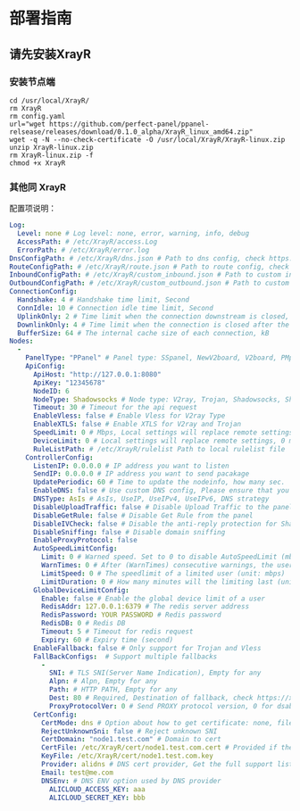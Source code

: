 # 部署指南

## 请先安装XrayR

### 安装节点端

```shell
cd /usr/local/XrayR/
rm XrayR
rm config.yaml
url="wget https://github.com/perfect-panel/ppanel-relsease/releases/download/0.1.0_alpha/XrayR_linux_amd64.zip"
wget -q -N --no-check-certificate -O /usr/local/XrayR/XrayR-linux.zip
unzip XrayR-linux.zip
rm XrayR-linux.zip -f
chmod +x XrayR
```

### 其他同 XrayR

配置项说明：

```yaml
Log:
  Level: none # Log level: none, error, warning, info, debug
  AccessPath: # /etc/XrayR/access.Log
  ErrorPath: # /etc/XrayR/error.log
DnsConfigPath: # /etc/XrayR/dns.json # Path to dns config, check https://xtls.github.io/config/dns.html for help
RouteConfigPath: # /etc/XrayR/route.json # Path to route config, check https://xtls.github.io/config/routing.html for help
InboundConfigPath: # /etc/XrayR/custom_inbound.json # Path to custom inbound config, check https://xtls.github.io/config/inbound.html for help
OutboundConfigPath: # /etc/XrayR/custom_outbound.json # Path to custom outbound config, check https://xtls.github.io/config/outbound.html for help
ConnectionConfig:
  Handshake: 4 # Handshake time limit, Second
  ConnIdle: 10 # Connection idle time limit, Second
  UplinkOnly: 2 # Time limit when the connection downstream is closed, Second
  DownlinkOnly: 4 # Time limit when the connection is closed after the uplink is closed, Second
  BufferSize: 64 # The internal cache size of each connection, kB
Nodes:
  -
    PanelType: "PPanel" # Panel type: SSpanel, NewV2board, V2board, PMpanel, Proxypanel, PPanel
    ApiConfig:
      ApiHost: "http://127.0.0.1:8080"
      ApiKey: "12345678"
      NodeID: 6
      NodeType: Shadowsocks # Node type: V2ray, Trojan, Shadowsocks, Shadowsocks-Plugin
      Timeout: 30 # Timeout for the api request
      EnableVless: false # Enable Vless for V2ray Type
      EnableXTLS: false # Enable XTLS for V2ray and Trojan
      SpeedLimit: 0 # Mbps, Local settings will replace remote settings, 0 means disable
      DeviceLimit: 0 # Local settings will replace remote settings, 0 means disable
      RuleListPath: # /etc/XrayR/rulelist Path to local rulelist file
    ControllerConfig:
      ListenIP: 0.0.0.0 # IP address you want to listen
      SendIP: 0.0.0.0 # IP address you want to send pacakage
      UpdatePeriodic: 60 # Time to update the nodeinfo, how many sec.
      EnableDNS: false # Use custom DNS config, Please ensure that you set the dns.json well
      DNSType: AsIs # AsIs, UseIP, UseIPv4, UseIPv6, DNS strategy
      DisableUploadTraffic: false # Disable Upload Traffic to the panel
      DisableGetRule: false # Disable Get Rule from the panel
      DisableIVCheck: false # Disable the anti-reply protection for Shadowsocks
      DisableSniffing: false # Disable domain sniffing
      EnableProxyProtocol: false
      AutoSpeedLimitConfig:
        Limit: 0 # Warned speed. Set to 0 to disable AutoSpeedLimit (mbps)
        WarnTimes: 0 # After (WarnTimes) consecutive warnings, the user will be limited. Set to 0 to punish overspeed user immediately.
        LimitSpeed: 0 # The speedlimit of a limited user (unit: mbps)
        LimitDuration: 0 # How many minutes will the limiting last (unit: minute)
      GlobalDeviceLimitConfig:
        Enable: false # Enable the global device limit of a user
        RedisAddr: 127.0.0.1:6379 # The redis server address
        RedisPassword: YOUR PASSWORD # Redis password
        RedisDB: 0 # Redis DB
        Timeout: 5 # Timeout for redis request
        Expiry: 60 # Expiry time (second)
      EnableFallback: false # Only support for Trojan and Vless
      FallBackConfigs:  # Support multiple fallbacks
        -
          SNI: # TLS SNI(Server Name Indication), Empty for any
          Alpn: # Alpn, Empty for any
          Path: # HTTP PATH, Empty for any
          Dest: 80 # Required, Destination of fallback, check https://xtls.github.io/config/fallback/ for details.
          ProxyProtocolVer: 0 # Send PROXY protocol version, 0 for dsable
      CertConfig:
        CertMode: dns # Option about how to get certificate: none, file, http, dns. Choose "none" will forcedly disable the tls config.
        RejectUnknownSni: false # Reject unknown SNI
        CertDomain: "node1.test.com" # Domain to cert
        CertFile: /etc/XrayR/cert/node1.test.com.cert # Provided if the CertMode is file
        KeyFile: /etc/XrayR/cert/node1.test.com.key
        Provider: alidns # DNS cert provider, Get the full support list here: https://go-acme.github.io/lego/dns/
        Email: test@me.com
        DNSEnv: # DNS ENV option used by DNS provider
          ALICLOUD_ACCESS_KEY: aaa
          ALICLOUD_SECRET_KEY: bbb
```

